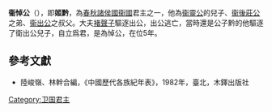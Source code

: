 {{Emperorcn box
|圖像=
|圖說=
|名稱=衛悼公
|姓名=名：黔
|諡號=悼
|政權=[[卫國|卫國]]
|出生日期=？
|逝世日期=前465年
|在位=前469年—前465年
|父=衞靈公
}}
'''衞悼公'''（{{bd|？||前465年|catIdx=J}}），即'''姬黔'''，為[[春秋时期|春秋]][[諸侯國|諸侯國]][[衞國|衞國]]君主之一，他為[[衞靈公|衞靈公]]的兒子、[[衞後莊公|衞後莊公]]之弟、[[衞出公|衞出公]]之叔父。大夫[[褚聲子|褚聲子]]驅逐出公，出公逃亡，當時還是公子黔的他驅逐了衛出公兒子，自立爲君，是為悼公，在位5年。

{{start box}}
{{s-before|[[衞出公|衞出公]]}}
{{s-title|[[春秋时期|春秋]][[衞國|衞國]]君主|前469年--前465年}}
{{s-after|[[衞敬公|衞敬公]]}}
{{end box}}
{{卫国君主}}

==參考文獻==
*陸峻嶺、林幹合編，《中國歷代各族紀年表》，1982年，臺北，木鐸出版社
[[Category:卫国君主|Category:卫国君主]]